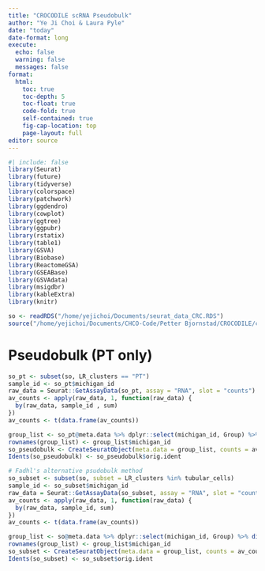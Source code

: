 ```yaml
---
title: "CROCODILE scRNA Pseudobulk"
author: "Ye Ji Choi & Laura Pyle"
date: "today"
date-format: long
execute: 
  echo: false
  warning: false
  messages: false
format:
  html:
    toc: true
    toc-depth: 5
    toc-float: true
    code-fold: true
    self-contained: true
    fig-cap-location: top
    page-layout: full
editor: source
---
```


```r
#| include: false
library(Seurat)
library(future)
library(tidyverse)
library(colorspace)
library(patchwork)
library(ggdendro)
library(cowplot)
library(ggtree)
library(ggpubr)
library(rstatix)
library(table1)
library(GSVA)
library(Biobase)
library(ReactomeGSA)
library(GSEABase)
library(GSVAdata)
library(msigdbr)
library(kableExtra)
library(knitr)
```

```r
so <- readRDS("/home/yejichoi/Documents/seurat_data_CRC.RDS")
source("/home/yejichoi/Documents/CHCO-Code/Petter Bjornstad/CROCODILE/crocodile_functions.R")
```

# Pseudobulk (PT only)
```r
so_pt <- subset(so, LR_clusters == "PT")
sample_id <- so_pt$michigan_id
raw_data = Seurat::GetAssayData(so_pt, assay = "RNA", slot = "counts")
av_counts <- apply(raw_data, 1, function(raw_data) {
  by(raw_data, sample_id , sum)
})
av_counts <- t(data.frame(av_counts))

group_list <- so_pt@meta.data %>% dplyr::select(michigan_id, Group) %>% distinct(michigan_id, .keep_all = T)
rownames(group_list) <- group_list$michigan_id
so_pseudobulk <- CreateSeuratObject(meta.data = group_list, counts = av_counts)
Idents(so_pseudobulk) <- so_pseudobulk$orig.ident

# Fadhl's alternative psudobulk method
so_subset <- subset(so, subset = LR_clusters %in% tubular_cells)
sample_id <- so_subset$michigan_id
raw_data = Seurat::GetAssayData(so_subset, assay = "RNA", slot = "counts")
av_counts <- apply(raw_data, 1, function(raw_data) {
  by(raw_data, sample_id, sum)
})
av_counts <- t(data.frame(av_counts))

group_list <- so@meta.data %>% dplyr::select(michigan_id, Group) %>% distinct(michigan_id, .keep_all = T)
rownames(group_list) <- group_list$michigan_id
so_subset <- CreateSeuratObject(meta.data = group_list, counts = av_counts)
Idents(so_subset) <- so_subset$orig.ident
```